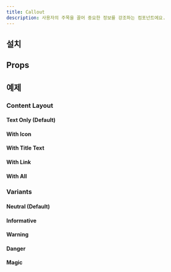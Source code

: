 ```yaml
---
title: Callout
description: 사용자의 주목을 끌어 중요한 정보를 강조하는 컴포넌트에요.
---
```


<ComponentExample name="callout-preview" />

## 설치

<Installation name="callout" />

## Props

<AutoTypeTable path="./registry/ui/callout.tsx" name="CalloutProps" />

## 예제

### Content Layout

#### Text Only (Default)

<ComponentExample name="callout-text-only" />

#### With Icon

<ComponentExample name="callout-with-icon" />

#### With Title Text

<ComponentExample name="callout-with-title-text" />

#### With Link

<ComponentExample name="callout-with-link" />

#### With All

<ComponentExample name="callout-with-all" />

### Variants

#### Neutral (Default)

<ComponentExample name="callout-neutral" />

#### Informative

<ComponentExample name="callout-informative" />

#### Warning

<ComponentExample name="callout-warning" />

#### Danger

<ComponentExample name="callout-danger" />

#### Magic

<ComponentExample name="callout-magic" />
